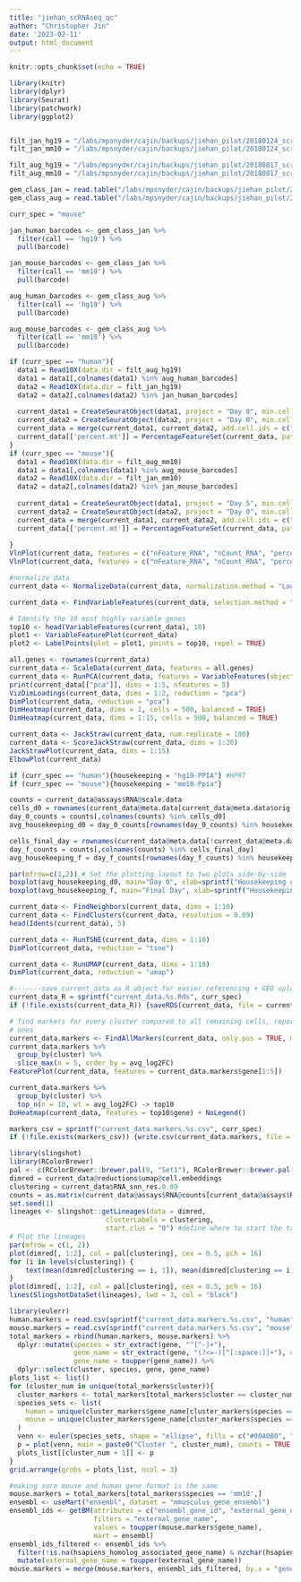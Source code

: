 ```yaml
---
title: "jiehan_scRNAseq_qc"
author: "Christopher Jin"
date: '2023-02-11'
output: html_document
---
```


```r
knitr::opts_chunk$set(echo = TRUE)

library(knitr)
library(dplyr)
library(Seurat)
library(patchwork)
library(ggplot2)


filt_jan_hg19 = "/labs/mpsnyder/cajin/backups/jiehan_pilot/20180124_scrna/raw/SGBS-3T3-L1-HNGGWBBXX/outs/filtered_gene_bc_matrices/hg19/"
filt_jan_mm10 = "/labs/mpsnyder/cajin/backups/jiehan_pilot/20180124_scrna/raw/SGBS-3T3-L1-HNGGWBBXX/outs/filtered_gene_bc_matrices/mm10/"

filt_aug_hg19 = "/labs/mpsnyder/cajin/backups/jiehan_pilot/20180817_scrna/raw/SBBSD7plus3T3L1D5-HW5JYBBXX/outs/filtered_gene_bc_matrices/hg19/"
filt_aug_mm10 = "/labs/mpsnyder/cajin/backups/jiehan_pilot/20180817_scrna/raw/SBBSD7plus3T3L1D5-HW5JYBBXX/outs/filtered_gene_bc_matrices/mm10/"

gem_class_jan = read.table("/labs/mpsnyder/cajin/backups/jiehan_pilot/20180124_scrna/tmp/SGBS-3T3-L1-HNGGWBBXX/outs/analysis/gem_classification.csv", sep = ',', header = T)
gem_class_aug = read.table("/labs/mpsnyder/cajin/backups/jiehan_pilot/20180817_scrna/raw/SBBSD7plus3T3L1D5-HW5JYBBXX/outs/analysis/gem_classification.csv", sep = ',', header = T)

curr_spec = "mouse"
```

```r
jan_human_barcodes <- gem_class_jan %>% 
  filter(call == 'hg19') %>% 
  pull(barcode)

jan_mouse_barcodes <- gem_class_jan %>% 
  filter(call == 'mm10') %>% 
  pull(barcode)

aug_human_barcodes <- gem_class_aug %>% 
  filter(call == 'hg19') %>% 
  pull(barcode)

aug_mouse_barcodes <- gem_class_aug %>% 
  filter(call == 'mm10') %>% 
  pull(barcode)

```

```r
if (curr_spec == "human"){
  data1 = Read10X(data.dir = filt_aug_hg19)
  data1 = data1[,colnames(data1) %in% aug_human_barcodes]
  data2 = Read10X(data.dir = filt_jan_hg19)
  data2 = data2[,colnames(data2) %in% jan_human_barcodes]
  
  current_data1 = CreateSeuratObject(data1, project = "Day 8", min.cells = 3, min.features = 200)
  current_data2 = CreateSeuratObject(data2, project = "Day 0", min.cells = 3, min.features = 200)
  current_data = merge(current_data1, current_data2, add.cell.ids = c("Day 8", "Day 0"), project = "all human")
  current_data[['percent.mt']] = PercentageFeatureSet(current_data, pattern = "^MT-")
}
if (curr_spec == "mouse"){
  data1 = Read10X(data.dir = filt_aug_mm10)
  data1 = data1[,colnames(data1) %in% aug_mouse_barcodes]
  data2 = Read10X(data.dir = filt_jan_mm10)
  data2 = data2[,colnames(data2) %in% jan_mouse_barcodes]
  
  current_data1 = CreateSeuratObject(data1, project = "Day 5", min.cells = 3, min.features = 200)
  current_data2 = CreateSeuratObject(data2, project = "Day 0", min.cells = 3, min.features = 200)
  current_data = merge(current_data1, current_data2, add.cell.ids = c("Day 5", "Day 0"), project = "all mouse")
  current_data[['percent.mt']] = PercentageFeatureSet(current_data, pattern = "^mt-")
  
}
VlnPlot(current_data, features = c("nFeature_RNA", "nCount_RNA", "percent.mt"), ncol = 3)
VlnPlot(current_data, features = c("nFeature_RNA", "nCount_RNA", "percent.mt"), ncol = 3, pt.size = 0)

#normalize data
current_data <- NormalizeData(current_data, normalization.method = "LogNormalize", scale.factor = 10000)
```

```r
current_data <- FindVariableFeatures(current_data, selection.method = "vst", nfeatures = 2000)

# Identify the 10 most highly variable genes
top10 <- head(VariableFeatures(current_data), 10)
plot1 <- VariableFeaturePlot(current_data)
plot2 <- LabelPoints(plot = plot1, points = top10, repel = TRUE)
```

```r
all.genes <- rownames(current_data)
current_data <- ScaleData(current_data, features = all.genes)
current_data <- RunPCA(current_data, features = VariableFeatures(object = current_data))
print(current_data[["pca"]], dims = 1:5, nfeatures = 5)
VizDimLoadings(current_data, dims = 1:2, reduction = "pca")
DimPlot(current_data, reduction = "pca")
DimHeatmap(current_data, dims = 1, cells = 500, balanced = TRUE)
DimHeatmap(current_data, dims = 1:15, cells = 500, balanced = TRUE)

current_data <- JackStraw(current_data, num.replicate = 100)
current_data <- ScoreJackStraw(current_data, dims = 1:20)
JackStrawPlot(current_data, dims = 1:15)
ElbowPlot(current_data)
```

```r
if (curr_spec == "human"){housekeeping = "hg19-PPIA"} #HPRT
if (curr_spec == "mouse"){housekeeping = "mm10-Ppia"}

counts = current_data@assays$RNA@scale.data
cells_d0 = rownames(current_data@meta.data[current_data@meta.data$orig.ident == "Day 0",])
day_0_counts = counts[,colnames(counts) %in% cells_d0]
avg_housekeeping_d0 = day_0_counts[rownames(day_0_counts) %in% housekeeping,]

cells_final_day = rownames(current_data@meta.data[!current_data@meta.data$orig.ident == "Day 0",])
day_f_counts = counts[,colnames(counts) %in% cells_final_day]
avg_housekeeping_f = day_f_counts[rownames(day_f_counts) %in% housekeeping,]

par(mfrow=c(1,2)) # Set the plotting layout to two plots side-by-side
boxplot(avg_housekeeping_d0, main="Day 0", xlab=sprintf("Housekeeping gene %s - PPIA", curr_spec), ylab="Average logNorm counts")
boxplot(avg_housekeeping_f, main="Final Day", xlab=sprintf("Housekeeping gene %s - PPIA", curr_spec), ylab="Average logNorm counts")
```

```r
current_data <- FindNeighbors(current_data, dims = 1:10)
current_data <- FindClusters(current_data, resolution = 0.09)
head(Idents(current_data), 5)

current_data <- RunTSNE(current_data, dims = 1:10)
DimPlot(current_data, reduction = "tsne")
```
```r
current_data <- RunUMAP(current_data, dims = 1:10)
DimPlot(current_data, reduction = "umap")

#-------save current_data as R object for easier referencing + GEO upload --------
current_data_R = sprintf("current_data.%s.Rds", curr_spec)
if (!file.exists(current_data_R)) {saveRDS(current_data, file = current_data_R)}
```

```r
# find markers for every cluster compared to all remaining cells, report only the positive
# ones
current_data.markers <- FindAllMarkers(current_data, only.pos = TRUE, min.pct = 0.25, logfc.threshold = 0.25)
current_data.markers %>%
  group_by(cluster) %>%
  slice_max(n = 5, order_by = avg_log2FC)
FeaturePlot(current_data, features = current_data.markers$gene[1:5])
```

```r
current_data.markers %>%
  group_by(cluster) %>%
  top_n(n = 10, wt = avg_log2FC) -> top10
DoHeatmap(current_data, features = top10$gene) + NoLegend()

markers_csv = sprintf("current_data.markers.%s.csv", curr_spec)
if (!file.exists(markers_csv)) {write.csv(current_data.markers, file = markers_csv)}
```

```r
library(slingshot)
library(RColorBrewer)
pal <- c(RColorBrewer::brewer.pal(9, "Set1"), RColorBrewer::brewer.pal(8, "Set2"))
dimred = current_data@reductions$umap@cell.embeddings
clustering = current_data$RNA_snn_res.0.09
counts = as.matrix(current_data@assays$RNA@counts[current_data@assays$RNA@var.features,])
set.seed(1)
lineages <- slingshot::getLineages(data = dimred,
                        clusterLabels = clustering,
                        start.clus = "0") #define where to start the trajectories
# Plot the lineages
par(mfrow = c(1, 2))
plot(dimred[, 1:2], col = pal[clustering], cex = 0.5, pch = 16)
for (i in levels(clustering)) {
    text(mean(dimred[clustering == i, 1]), mean(dimred[clustering == i, 2]), labels = i, font = 2)
}
plot(dimred[, 1:2], col = pal[clustering], cex = 0.5, pch = 16)
lines(SlingshotDataSet(lineages), lwd = 3, col = "black")
```

```r
library(eulerr)
human.markers = read.csv(sprintf("current_data.markers.%s.csv", "human"))
mouse.markers = read.csv(sprintf("current_data.markers.%s.csv", "mouse"))
total_markers = rbind(human.markers, mouse.markers) %>% 
  dplyr::mutate(species = str_extract(gene, "^[^-]+"),
                gene_name = str_extract(gene, "(?<=-)[^[:space:]]+"), # extract the second wildcard
                gene_name = toupper(gene_name)) %>%
  dplyr::select(cluster, species, gene, gene_name)
plots_list <- list()
for (cluster_num in unique(total_markers$cluster)){
  cluster_markers <- total_markers[total_markers$cluster == cluster_num,]
  species_sets <- list(
    human = unique(cluster_markers$gene_name[cluster_markers$species == "hg19"]),
    mouse = unique(cluster_markers$gene_name[cluster_markers$species == "mm10"])
  )
  venn <- euler(species_sets, shape = "ellipse", fills = c("#00A0B0", "#CC333F"), quantities = TRUE)
  p = plot(venn, main = paste0("Cluster ", cluster_num), counts = TRUE, quantities = TRUE, cex = 1.5, lwd = 2, fontface = "bold")
  plots_list[[cluster_num + 1]] <- p
}
grid.arrange(grobs = plots_list, ncol = 3)
```

```r
#making sure mouse and human gene format is the same
mouse.markers = total_markers[total_markers$species == 'mm10',]
ensembl <- useMart("ensembl", dataset = "mmusculus_gene_ensembl")
ensembl_ids <- getBM(attributes = c("ensembl_gene_id", "external_gene_name", "hsapiens_homolog_associated_gene_name"),
                     filters = "external_gene_name",
                     values = toupper(mouse.markers$gene_name),
                     mart = ensembl) 
ensembl_ids_filtered <- ensembl_ids %>%
  filter(!is.na(hsapiens_homolog_associated_gene_name) & nzchar(hsapiens_homolog_associated_gene_name)) %>%
  mutate(external_gene_name = toupper(external_gene_name))
mouse.markers = merge(mouse.markers, ensembl_ids_filtered, by.x = "gene_name", by.y = "external_gene_name")
```

